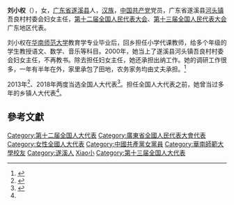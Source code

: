 '''刘小权'''（{{bd|1976年|9月|}}），女，[[广东省|广东省]][[遂溪县|遂溪县]]人，[[汉族|汉族]]，[[中国共产党|中国共产党]]党员，广东省遂溪县[[河头镇_(遂溪县)|河头镇]]吾良村村委会妇女主任，[[第十二届全国人民代表大会|第十二届全国人民代表大会]]、[[第十三届全国人民代表大会|第十三届全国人民代表大会]]广东地区代表。

刘小权在[[华南师范大学|华南师范大学]]教育学专业毕业后，回乡担任小学代课教师，给多个年级的学生教授语文、数学、音乐等科目。2000年，她当上了遂溪县河头镇吾良村村委会妇女主任，不再教书。除去担任妇女主任，她还承担出纳工作。她的调研工作很多，一年有半年在外，家里承包了田地，农务家务均由丈夫承担。<ref name="dy">{{cite news|title=“为农村美农业强做工作”|url=http://news.21cn.com/caiji/roll1/a/2017/0312/04/32062128.shtml|accessdate=2018-02-01|work=大洋网—广州日报|date=2017-03-12|archive-url=https://web.archive.org/web/20180202071519/http://news.21cn.com/caiji/roll1/a/2017/0312/04/32062128.shtml|archive-date=2018-02-02|dead-url=yes}}</ref>

2013年<ref>{{cite news|title=全国人大代表信息-刘小权|url=http://210.82.31.1:8084/delegate/viewDelegate.action?dbid=121790|accessdate=2013-04-05|newspaper=全国人大网|archive-url=https://web.archive.org/web/20180201133808/http://www.npc.gov.cn/delegate/viewDelegate.action?dbid=121790|archive-date=2018-02-01|dead-url=yes}}</ref>、2018年两度当选全国人大代表<ref>{{Cite web|title=（受权发布）中华人民共和国第十三届全国人民代表大会代表名单-中新网|url=http://www.chinanews.com/gn/2018/02-25/8453959.shtml|accessdate=2021-02-13|work=中新网|archive-date=2018-02-27|archive-url=https://web.archive.org/web/20180227031724/http://www.chinanews.com/gn/2018/02-25/8453959.shtml}}</ref>。担任全国人大代表之前，她曾当过多年的乡镇人大代表<ref name="dy" />。

==參考文獻==
{{reflist}}

{{DEFAULTSORT:Liu劉}}
[[Category:第十二届全国人大代表|Category:第十二届全国人大代表]]
[[Category:廣東省全國人民代表大會代表|Category:廣東省全國人民代表大會代表]]
[[Category:女性全國人大代表|Category:女性全國人大代表]]
[[Category:中國共產黨女黨員|Category:中國共產黨女黨員]]
[[Category:華南師範大學校友|Category:華南師範大學校友]]
[[Category:遂溪人|Category:遂溪人]]
[[Category:劉姓|Xiao小]]
[[Category:第十三届全国人大代表|Category:第十三届全国人大代表]]


{{中国政治人物小作品}}